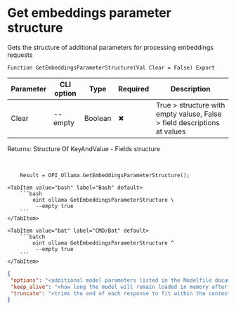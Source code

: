 ﻿---
sidebar_position: 6
description: Get embeddings parameter structure and other functions to work with Ollama in the Open Integration Package, a free open-source integration library for 1C:Enterprise 8, OneScript and CLI
keywords: [1C, 1С, 1С:Enterprise, 1С:Enterprise 8.3, API, Integration, Services, Exchange, OneScript, CLI, Ollama]
---


# Get embeddings parameter structure
 Gets the structure of additional parameters for processing embeddings requests



`Function GetEmbeddingsParameterStructure(Val Clear = False) Export`

  | Parameter | CLI option | Type | Required | Description |
  |-|-|-|-|-|
  | Clear | --empty | Boolean | &#x2716; | True > structure with empty valuse, False > field descriptions at values |

  
  Returns:  Structure Of KeyAndValue - Fields structure

<br/>




```bsl title="1C:Enterprise/OneScript code example"
    Result = OPI_Ollama.GetEmbeddingsParameterStructure();
```
 

 <Tabs>
  
    <TabItem value="bash" label="Bash" default>
        ```bash
            oint ollama GetEmbeddingsParameterStructure \
             --empty true
        ```
    </TabItem>
  
    <TabItem value="bat" label="CMD/Bat" default>
        ```batch
            oint ollama GetEmbeddingsParameterStructure ^
             --empty true
        ```
    </TabItem>
</Tabs>


```json title="Result"
{
 "options": "<additional model parameters listed in the Modelfile documentation>",
 "keep_alive": "<how long the model will remain loaded in memory after a request>",
 "truncate": "<trims the end of each response to fit within the context length. Returns an error if false and the length is exceeded>"
}
```
